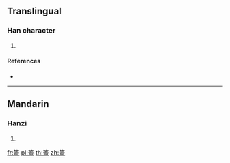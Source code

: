 {{character info/new}}
==Translingual==

===Han character===
{{Han char|rn=118|rad=竹|as=10|sn=16|four=88107|canj=HGIT}}

# {{defn|Han|sort=竹10}}

====References====
* {{Han ref|kx=0893.320|dkj=26301|dj=1320.300|hdz=52999.040|uh=7BD5|ud=31701|bh=EABB|bd=60091}}

----

==Mandarin==

===Hanzi===
{{cmn-hanzi|pin=[[hé]] ([[he2]])|wg=ho<sup>2</sup>}}

# {{defn|lang=cmn|sort=竹10}}

[[fr:篕]]
[[pl:篕]]
[[th:篕]]
[[zh:篕]]